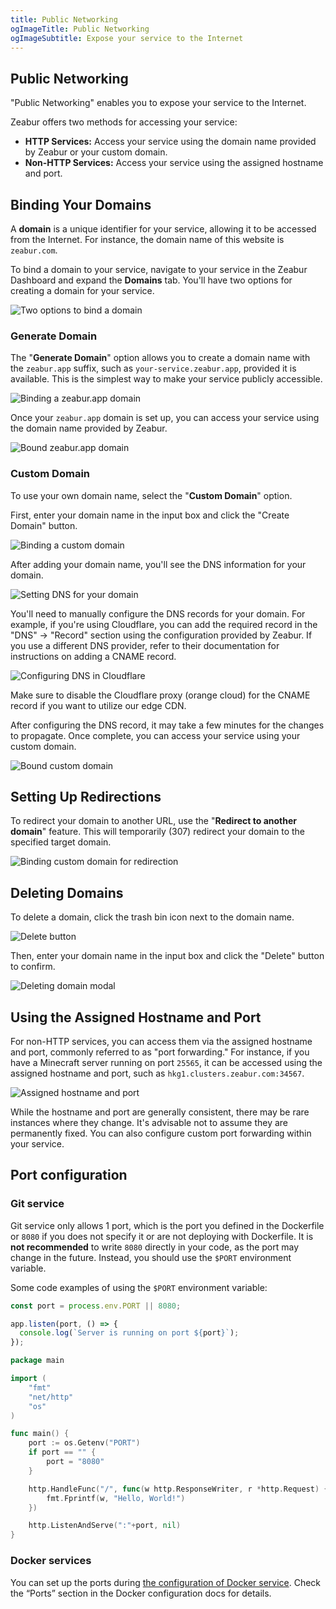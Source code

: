 ```yaml
---
title: Public Networking
ogImageTitle: Public Networking
ogImageSubtitle: Expose your service to the Internet
---
```


## Public Networking

"Public Networking" enables you to expose your service to the Internet.

Zeabur offers two methods for accessing your service:

- **HTTP Services:** Access your service using the domain name provided by Zeabur or your custom domain.
- **Non-HTTP Services:** Access your service using the assigned hostname and port.

## Binding Your Domains

A **domain** is a unique identifier for your service, allowing it to be accessed from the Internet. For instance, the domain name of this website is `zeabur.com`.

To bind a domain to your service, navigate to your service in the Zeabur Dashboard and expand the **Domains** tab. You'll have two options for creating a domain for your service.

![Two options to bind a domain](/networking/public/two-buttons-to-bind-domain.webp)

### Generate Domain

The "**Generate Domain**" option allows you to create a domain name with the `zeabur.app` suffix, such as `your-service.zeabur.app`, provided it is available. This is the simplest way to make your service publicly accessible.

![Binding a zeabur.app domain](/networking/public/binding-zeabur-app-domain.webp)

Once your `zeabur.app` domain is set up, you can access your service using the domain name provided by Zeabur.

![Bound zeabur.app domain](/networking/public/bound-zeabur-app-domain.webp)

### Custom Domain

To use your own domain name, select the "**Custom Domain**" option.

First, enter your domain name in the input box and click the "Create Domain" button.

![Binding a custom domain](/networking/public/binding-custom-domain.webp)

After adding your domain name, you'll see the DNS information for your domain.

![Setting DNS for your domain](/networking/public/custom-domain-setting-dns.webp)

You'll need to manually configure the DNS records for your domain. For example, if you're using Cloudflare, you can add the required record in the "DNS" → "Record" section using the configuration provided by Zeabur. If you use a different DNS provider, refer to their documentation for instructions on adding a CNAME record.

![Configuring DNS in Cloudflare](/networking/public/configure-dns-record-in-cloudflare.webp)

Make sure to disable the Cloudflare proxy (orange cloud) for the CNAME record if you want to utilize our edge CDN.

After configuring the DNS record, it may take a few minutes for the changes to propagate. Once complete, you can access your service using your custom domain.

![Bound custom domain](/networking/public/bound-custom-domain.webp)

## Setting Up Redirections

To redirect your domain to another URL, use the "**Redirect to another domain**" feature. This will temporarily (307) redirect your domain to the specified target domain.

![Binding custom domain for redirection](/networking/public/binding-custom-domain-for-redirect.webp)

## Deleting Domains

To delete a domain, click the trash bin icon next to the domain name.

![Delete button](/networking/public/delete-button.webp)

Then, enter your domain name in the input box and click the "Delete" button to confirm.

![Deleting domain modal](/networking/public/deleting-domain-modal.webp)

## Using the Assigned Hostname and Port

For non-HTTP services, you can access them via the assigned hostname and port, commonly referred to as "port forwarding." For instance, if you have a Minecraft server running on port `25565`, it can be accessed using the assigned hostname and port, such as `hkg1.clusters.zeabur.com:34567`.

![Assigned hostname and port](/networking/public/assigned-hostname-and-port.webp)

While the hostname and port are generally consistent, there may be rare instances where they change. It's advisable not to assume they are permanently fixed. You can also configure custom port forwarding within your service.

## Port configuration

### Git service

Git service only allows 1 port, which is the port you defined in the Dockerfile or `8080` if you does not specify it or are not deploying with Dockerfile. It is **not recommended** to write `8080` directly in your code, as the port may change in the future. Instead, you should use the `$PORT` environment variable.

Some code examples of using the `$PORT` environment variable:

```js filename="server.js"
const port = process.env.PORT || 8080;

app.listen(port, () => {
  console.log(`Server is running on port ${port}`);
});
```

```go filename="main.go"
package main

import (
    "fmt"
    "net/http"
    "os"
)

func main() {
    port := os.Getenv("PORT")
    if port == "" {
        port = "8080"
    }

    http.HandleFunc("/", func(w http.ResponseWriter, r *http.Request) {
        fmt.Fprintf(w, "Hello, World!")
    })

    http.ListenAndServe(":"+port, nil)
}
```

### Docker services

You can set up the ports during [the configuration of Docker service](/deploy/customize-prebuilt). Check the “Ports” section in the Docker configuration docs for details.

